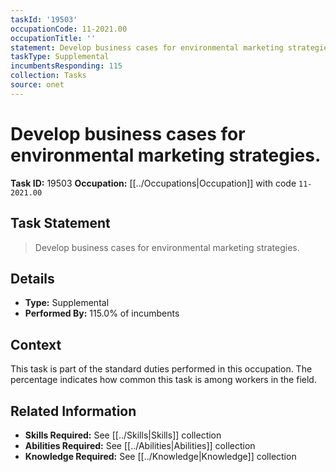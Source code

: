 ```yaml
---
taskId: '19503'
occupationCode: 11-2021.00
occupationTitle: ''
statement: Develop business cases for environmental marketing strategies.
taskType: Supplemental
incumbentsResponding: 115
collection: Tasks
source: onet
---
```

# Develop business cases for environmental marketing strategies.

**Task ID:** 19503
**Occupation:** [[../Occupations|Occupation]] with code `11-2021.00`

## Task Statement

> Develop business cases for environmental marketing strategies.

## Details

- **Type:** Supplemental
- **Performed By:** 115.0% of incumbents

## Context

This task is part of the standard duties performed in this occupation. The percentage indicates how common this task is among workers in the field.

## Related Information

- **Skills Required:** See [[../Skills|Skills]] collection
- **Abilities Required:** See [[../Abilities|Abilities]] collection
- **Knowledge Required:** See [[../Knowledge|Knowledge]] collection
